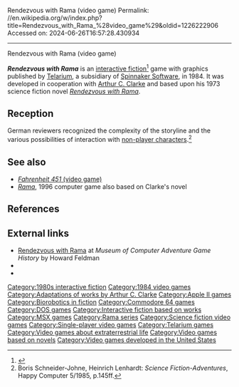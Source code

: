 Rendezvous with Rama (video game)
Permalink: //en.wikipedia.org/w/index.php?title=Rendezvous_with_Rama_%28video_game%29&oldid=1226222906
Accessed on: 2024-06-26T16:57:28.430934



------
Rendezvous with Rama (video game)
{{Short description|1984 video game}}
{{Expand German|topic=cult|Rendezvous with Rama (Computerspiel)|date=October 2011}}

{{Infobox VG
|title = Rendezvous with Rama
|image = Rendezvous with Rama Coverart.png
|image_size =
|developer = [[Telarium]]
|publisher = Telarium
|designer = Ron Martinez
|platforms = [[Apple II]], [[Commodore 64]], [[MS-DOS]], [[MSX2]]
|released = 1984
|genre = [[Interactive fiction]]
|modes = [[Single-player video game|Single-player]]
}}

'''''Rendezvous with Rama''''' is an [[interactive fiction]]<ref>{{cite magazine |last=Murphy |first=Jamie |others=Reported by Cristina Garcia |title=Stepping into the Story: Players participate in 'interactive fiction' |magazine=Time |date=May 13, 2013 |volume=125 |number=19 |page=64 |quote=A version of ''Rendezvous with Rama'' is available in interactive form on a floppy disk (Telarium $39.95).}}</ref> game with graphics published by [[Telarium]], a subsidiary of [[Spinnaker Software]], in 1984. It was developed in cooperation with [[Arthur C. Clarke]] and based upon his 1973 science fiction novel ''[[Rendezvous with Rama]]''.

==Reception==
German reviewers recognized the complexity of the storyline and the various possibilities of interaction with [[non-player character]]s.<ref>Boris Schneider-Johne, Heinrich Lenhardt: ''Science Fiction-Adventures'', Happy Computer 5/1985, p.145ff.</ref>

==See also==
* [[Fahrenheit 451 (video game)|''Fahrenheit 451'' (video game)]]<!--how is it relevant here?-->
* ''[[Rama (video game)|Rama]]'', 1996 computer game also based on Clarke's novel

==References==
{{reflist}}

== External links ==
* [http://mocagh.org/loadpage.php?getgame=rama-alt Rendezvous with Rama] at ''Museum of Computer Adventure Game History'' by Howard Feldman
* {{MobyGames|id=/rendezvous-with-rama|name=''Rendezvous with Rama''}}
* {{IFDB|id=vt9o59q9ex7u7hp4|title=Rendezvous with Rama}}

{{Arthur C. Clarke}}
{{Telarium}}

[[Category:1980s interactive fiction]]
[[Category:1984 video games]]
[[Category:Adaptations of works by Arthur C. Clarke]]
[[Category:Apple II games]]
[[Category:Biorobotics in fiction]]
[[Category:Commodore 64 games]]
[[Category:DOS games]]
[[Category:Interactive fiction based on works]]
[[Category:MSX games]]
[[Category:Rama series]]
[[Category:Science fiction video games]]
[[Category:Single-player video games]]
[[Category:Telarium games]]
[[Category:Video games about extraterrestrial life]]
[[Category:Video games based on novels]]
[[Category:Video games developed in the United States]]


{{adventure-videogame-stub}}